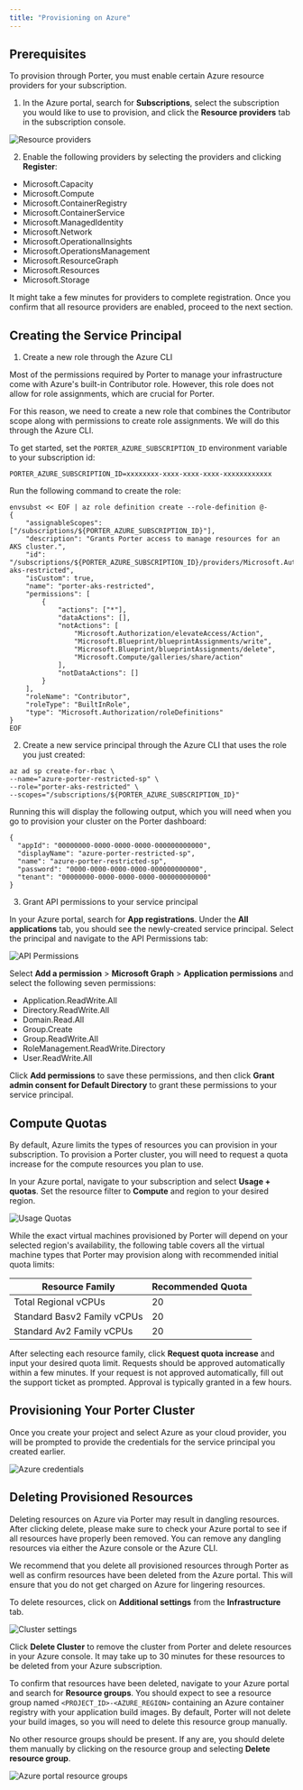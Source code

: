 ```yaml
---
title: "Provisioning on Azure"
---
```


## Prerequisites[](#prerequisites "Direct link to heading")

To provision through Porter, you must enable certain Azure resource providers for your subscription.

1. In the Azure portal, search for **Subscriptions**, select the subscription you would like to use to provision, and click the **Resource providers** tab in the subscription console.

![Resource providers](https://github.com/porter-dev/api-contracts/assets/66391417/b163d9fa-a1fb-47e3-b642-6bf42f0da0cf)

2. Enable the following providers by selecting the providers and clicking **Register**:
* Microsoft.Capacity
* Microsoft.Compute
* Microsoft.ContainerRegistry
* Microsoft.ContainerService
* Microsoft.ManagedIdentity
* Microsoft.Network
* Microsoft.OperationalInsights
* Microsoft.OperationsManagement
* Microsoft.ResourceGraph
* Microsoft.Resources
* Microsoft.Storage

It might take a few minutes for providers to complete registration. Once you confirm that all resource providers are enabled, proceed to the next section.

## Creating the Service Principal[](#creating-service-principal "Direct link to heading")

1. Create a new role through the Azure CLI

Most of the permissions required by Porter to manage your infrastructure come with Azure's built-in Contributor role.  However, this role does not allow for role assignments, which are crucial for Porter.

For this reason, we need to create a new role that combines the Contributor scope along with permissions to create role assignments. We will do this through the Azure CLI.

To get started, set the `PORTER_AZURE_SUBSCRIPTION_ID` environment variable to your subscription id:

```
PORTER_AZURE_SUBSCRIPTION_ID=xxxxxxxx-xxxx-xxxx-xxxx-xxxxxxxxxxxx
```

Run the following command to create the role:

```
envsubst << EOF | az role definition create --role-definition @-
{
    "assignableScopes": ["/subscriptions/${PORTER_AZURE_SUBSCRIPTION_ID}"],
    "description": "Grants Porter access to manage resources for an AKS cluster.",
    "id": "/subscriptions/${PORTER_AZURE_SUBSCRIPTION_ID}/providers/Microsoft.Authorization/roleDefinitions/porter-aks-restricted",
    "isCustom": true,
    "name": "porter-aks-restricted",
    "permissions": [
        {
            "actions": ["*"],
            "dataActions": [],
            "notActions": [
                "Microsoft.Authorization/elevateAccess/Action",
                "Microsoft.Blueprint/blueprintAssignments/write",
                "Microsoft.Blueprint/blueprintAssignments/delete",
                "Microsoft.Compute/galleries/share/action"
            ],
            "notDataActions": []
        }
    ],
    "roleName": "Contributor",
    "roleType": "BuiltInRole",
    "type": "Microsoft.Authorization/roleDefinitions"
}
EOF
```
  
2. Create a new service principal through the Azure CLI that uses the role you just created:

```
az ad sp create-for-rbac \
--name="azure-porter-restricted-sp" \
--role="porter-aks-restricted" \
--scopes="/subscriptions/${PORTER_AZURE_SUBSCRIPTION_ID}"
```

Running this will display the following output, which you will need when you go to provision your cluster on the Porter dashboard:

```
{
  "appId": "00000000-0000-0000-0000-000000000000",
  "displayName": "azure-porter-restricted-sp",
  "name": "azure-porter-restricted-sp",
  "password": "0000-0000-0000-0000-000000000000",
  "tenant": "00000000-0000-0000-0000-000000000000"
}
```

3. Grant API permissions to your service principal

In your Azure portal, search for **App registrations**. Under the **All applications** tab, you should see the newly-created service principal. Select the principal and navigate to the API Permissions tab:

![API Permissions](https://github.com/porter-dev/porter/assets/66391417/3b633d51-f205-4136-9b81-7b6d54abaa5c)

Select **Add a permission** > **Microsoft Graph** > **Application permissions** and select the following seven permissions:

* Application.ReadWrite.All
* Directory.ReadWrite.All
* Domain.Read.All
* Group.Create
* Group.ReadWrite.All
* RoleManagement.ReadWrite.Directory
* User.ReadWrite.All

Click **Add permissions** to save these permissions, and then click **Grant admin consent for Default Directory** to grant these permissions to your service principal.

## Compute Quotas [](#quotas "Direct link to heading")

By default, Azure limits the types of resources you can provision in your subscription. To provision a Porter cluster, you will need to request a quota increase for the compute resources you plan to use.

In your Azure portal, navigate to your subscription and select **Usage + quotas**. Set the resource filter to **Compute** and region to your desired region.

![Usage Quotas](https://github.com/porter-dev/porter/assets/66391417/62e75cda-f8c2-48d8-9b62-83601c5c18ee)

While the exact virtual machines provisioned by Porter will depend on your selected region's availability, the following table covers all the virtual machine types that Porter may provision along with recommended initial quota limits:

|         Resource Family       | Recommended Quota  |
| ----------------------------- | ------ |
| Total Regional vCPUs          |   20   |
| Standard Basv2 Family vCPUs   |   20   |
| Standard Av2 Family vCPUs     |   20   |

After selecting each resource family, click **Request quota increase** and input your desired quota limit. Requests should be approved automatically within a few minutes.  If your request is not approved automatically, fill out the support ticket as prompted. Approval is typically granted in a few hours.

## Provisioning Your Porter Cluster[](#provisioning-porter-cluster "Direct link to heading")

Once you create your project and select Azure as your cloud provider, you will be prompted to provide the credentials for the service principal you created earlier.

![Azure credentials](https://github.com/porter-dev/porter/assets/66391417/d52e86f3-4157-4cd8-a9d4-2c824b6c2ce3)

## Deleting Provisioned Resources[](#deleting-provisioned-resources "Direct link to heading")

<Warning>Deleting resources on Azure via Porter may result in dangling resources. After clicking delete, please make sure to check your Azure portal to see if all resources have properly been removed. You can remove any dangling resources via either the Azure console or the Azure CLI.</Warning>

We recommend that you delete all provisioned resources through Porter as well as confirm resources have been deleted from the Azure portal. This will ensure that you do not get charged on Azure for lingering resources.

To delete resources, click on **Additional settings** from the **Infrastructure** tab.

![Cluster settings](https://github.com/porter-dev/porter/assets/66391417/87e7f207-c7cc-4f4f-a7cb-de4366e1c839 "Direct link to heading")

Click **Delete Cluster** to remove the cluster from Porter and delete resources in your Azure console. It may take up to 30 minutes for these resources to be deleted from your Azure subscription.

To confirm that resources have been deleted, navigate to your Azure portal and search for **Resource groups**. You should expect to see a resource group named `<PROJECT_ID>-<AZURE_REGION>` containing an Azure container registry with your application build images. By default, Porter will not delete your build images, so you will need to delete this resource group manually.

No other resource groups should be present.  If any are, you should delete them manually by clicking on the resource group and selecting **Delete resource group**.

![Azure portal resource groups](https://github.com/porter-dev/porter/assets/66391417/ddfe6f23-935f-432c-a23c-799012d96067 "Screen Shot 2021-01-09 at 3.02.07 PM.png")